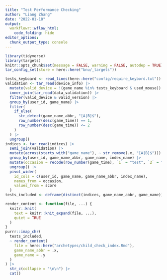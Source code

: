 ```yaml
---
title: "Test Performance Checking"
author: "Liang Zhang"
date: "2022-01-18"
output: 
  workflowr::wflow_html:
    code_folding: hide
editor_options:
  chunk_output_type: console
---
```


```r
library(tidyverse)
library(targets)
knitr::opts_chunk$set(message = FALSE, warning = FALSE, autodep = TRUE)
tar_config_set(store = here::here("bnu/_targets"))
```

```r
tests_keyboard <- read_lines(here::here("config/require_keybord.txt"))
validation <- tar_read(device_info) |> 
  mutate(valid_device = !(game_name %in% tests_keyboard & used_mouse)) |> 
  inner_join(tar_read(data_validation)) |> 
  filter(valid_device & valid_version) |> 
  group_by(user_id, game_name) |> 
  filter(
    if_else(
      str_detect(game_name_abbr, "[A|B]$"), 
      row_number(desc(game_time)) == 1,
      row_number(desc(game_time)) <= 2
    )
  ) |> 
  ungroup()
indices <- tar_read(indices) |> 
  semi_join(validation) |> 
  mutate(across(starts_with("game_name"), ~ str_remove(.x, "[A|B]$"))) |> 
  group_by(user_id, game_name_abbr, game_name, index_name) |> 
  mutate(occasion = recode(row_number(game_time), `1` = "test", `2` = "retest")) |> 
  ungroup() |> 
  pivot_wider(
    id_cols = c(user_id, game_name, game_name_abbr, index_name), 
    names_from = occasion,
    values_from = score
  )
tests_included <- deframe(distinct(indices, game_name_abbr, game_name))
```

```r
render_content <- function(file, ...) {
  knitr::knit(
    text = knitr::knit_expand(file, ...),
    quiet = TRUE
  )
}
purrr::imap_chr(
  tests_included,
  ~ render_content(
    file = here::here("archetypes/child_check_index.Rmd"),
    game_name_abbr = .x,
    game_name = .y
  )
) |> 
  str_c(collapse = "\n\n") |> 
  cat()
```
